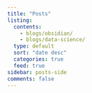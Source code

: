 ```yaml
---
title: "Posts"
listing:
  contents: 
    - blogs/obsidian/
    - blogs/data-science/
  type: default
  sort: "date desc"
  categories: true
  feed: true
sidebar: posts-side
comments: false
---
```


